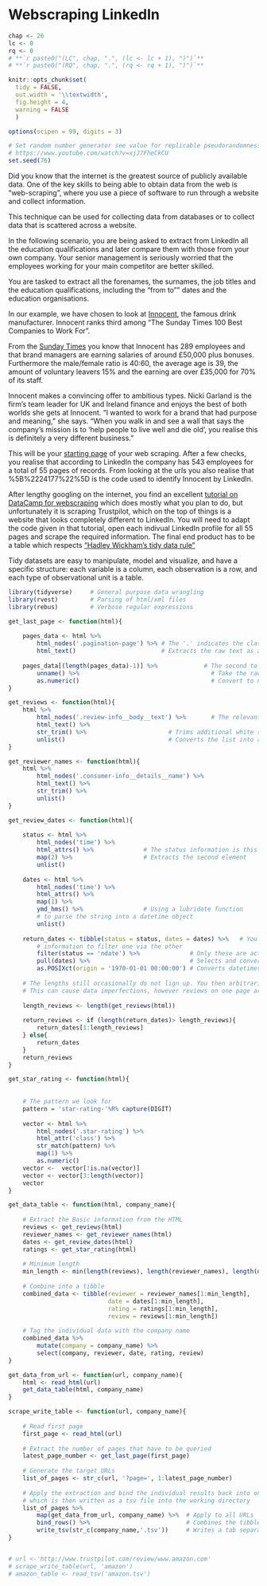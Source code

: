 # Webscraping LinkedIn {#webscraping-linkedin}

```r
chap <- 26
lc <- 0
rq <- 0
# **`r paste0("(LC", chap, ".", (lc <- lc + 1), ")")`**
# **`r paste0("(RQ", chap, ".", (rq <- rq + 1), ")")`**

knitr::opts_chunk$set(
  tidy = FALSE, 
  out.width = '\\textwidth', 
  fig.height = 4,
  warning = FALSE
  )

options(scipen = 99, digits = 3)

# Set random number generator see value for replicable pseudorandomness. Why 76?
# https://www.youtube.com/watch?v=xjJ7FheCkCU
set.seed(76)
```


Did you know that the internet is the greatest source of publicly available data. One of the key skills to being able to obtain data from the web is “web-scraping”, where you use a piece of software to run through a website and collect information. 

This technique can be used for collecting data from databases or to collect data that is scattered across a website.

In the following scenario, you are being asked to extract from LinkedIn all the education qualifications and later compare them with those from your own company. Your senior management is seriously worried that the employees working for your main competitor are better skilled.

You are tasked to extract all the forenames, the surnames, the job titles and the education  qualifications, including the "from to"" dates and the education organisations.

In our example, we have chosen to look at [Innocent](https://www.innocentdrinks.co.uk/), the famous drink manufacturer. Innocent ranks third among "The Sunday Times 100 Best Companies to Work For". 

From the [Sunday Times](https://appointments.thetimes.co.uk/article/best100companies/)
 you know that Innocent has 289 employees and that brand managers are earning salaries of around £50,000 plus bonuses. Furthermore the male/female ratio is 40:60, the average age is	39, the amount of voluntary leavers	15% and the earning are over £35,000 for 70% of its staff.

Innocent makes a convincing offer to ambitious types. Nicki Garland is the firm’s team leader for UK and Ireland finance and enjoys the best of both worlds she gets at Innocent. “I wanted to work for a brand that had purpose and meaning,” she says. “When you walk in and see a wall that says the company’s mission is to ‘help people to live well and die old’, you realise this is definitely a very different business.”

This will be your [starting page](https://www.linkedin.com/search/results/people/v2/?facetCurrentCompany=%5B%2224177%22%5D&page=1) of your web scraping. After a few checks, you realise that according to LinkedIn the company has 543 employees for a total of 55 pages of records. From looking at the urls you also realise that %5B%2224177%22%5D is the code used to identify Innocent by LinkedIn.

After lengthy googling on the internet, you find an excellent [tutorial on DataCamp for webscraping](https://www.datacamp.com/community/tutorials/r-web-scraping-rvest) which does mostly what you plan to do, but unfortunately it is scraping Trustpilot, which on the top of things is a website that looks completely different to LinkedIn. You will need to adapt the code given in that tutorial, open each indivual LinkedIn profile for all 55 pages and scrape the required information. The final end product has to be a table which respects ["Hadley Wickham's tidy data rule"](https://www.jstatsoft.org/article/view/v059i10/v59i10.pdf)

Tidy datasets are easy to manipulate, model and visualize, and have a specific structure: each variable is a column, each observation is a row, and each type of observational unit is a table. 

```r
library(tidyverse)     # General purpose data wrangling
library(rvest)         # Parsing of html/xml files
library(rebus)         # Verbose regular expressions
```

```r

get_last_page <- function(html){
    
    pages_data <- html %>% 
        html_nodes('.pagination-page') %>% # The '.' indicates the class
        html_text()                        # Extracts the raw text as a list
    
    pages_data[(length(pages_data)-1)] %>%             # The second to last of the buttons is the one
        unname() %>%                                     # Take the raw string
        as.numeric()                                     # Convert to number
}

get_reviews <- function(html){
    html %>% 
        html_nodes('.review-info__body__text') %>%       # The relevant tag
        html_text() %>% 
        str_trim() %>%                       # Trims additional white space
        unlist()                             # Converts the list into a vector
}

get_reviewer_names <- function(html){
    html %>% 
        html_nodes('.consumer-info__details__name') %>% 
        html_text() %>% 
        str_trim() %>% 
        unlist()
}

get_review_dates <- function(html){
    
    status <- html %>% 
        html_nodes('time') %>% 
        html_attrs() %>%              # The status information is this time a tag attribute
        map(2) %>%                    # Extracts the second element
        unlist() 
    
    dates <- html %>% 
        html_nodes('time') %>% 
        html_attrs() %>% 
        map(1) %>% 
        ymd_hms() %>%                 # Using a lubridate function 
        # to parse the string into a datetime object
        unlist()
    
    return_dates <- tibble(status = status, dates = dates) %>%   # You combine the status and the date 
        # information to filter one via the other
        filter(status == 'ndate') %>%              # Only these are actual reviews
        pull(dates) %>%                            # Selects and converts to vector
        as.POSIXct(origin = '1970-01-01 00:00:00') # Converts datetimes to POSIX objects
    
    # The lengths still occasionally do not lign up. You then arbitrarily crop the dates to fit
    # This can cause data imperfections, however reviews on one page are generally close in time)
    
    length_reviews <- length(get_reviews(html))
    
    return_reviews <- if (length(return_dates)> length_reviews){
        return_dates[1:length_reviews]
    } else{
        return_dates
    }
    return_reviews
}

get_star_rating <- function(html){
    
    
    # The pattern we look for
    pattern = 'star-rating-'%R% capture(DIGIT)  
    
    vector <- html %>% 
        html_nodes('.star-rating') %>% 
        html_attr('class') %>% 
        str_match(pattern) %>% 
        map(1) %>% 
        as.numeric()  
    vector <-  vector[!is.na(vector)]
    vector <- vector[3:length(vector)]
    vector
}

get_data_table <- function(html, company_name){
    
    # Extract the Basic information from the HTML
    reviews <- get_reviews(html)
    reviewer_names <- get_reviewer_names(html)
    dates <- get_review_dates(html)
    ratings <- get_star_rating(html)
    
    # Minimum length
    min_length <- min(length(reviews), length(reviewer_names), length(dates), length(ratings))
    
    # Combine into a tibble
    combined_data <- tibble(reviewer = reviewer_names[1:min_length],
                            date = dates[1:min_length],
                            rating = ratings[1:min_length],
                            review = reviews[1:min_length]) 
    
    # Tag the individual data with the company name
    combined_data %>% 
        mutate(company = company_name) %>% 
        select(company, reviewer, date, rating, review)
}

get_data_from_url <- function(url, company_name){
    html <- read_html(url)
    get_data_table(html, company_name)
}

scrape_write_table <- function(url, company_name){
    
    # Read first page
    first_page <- read_html(url)
    
    # Extract the number of pages that have to be queried
    latest_page_number <- get_last_page(first_page)
    
    # Generate the target URLs
    list_of_pages <- str_c(url, '?page=', 1:latest_page_number)
    
    # Apply the extraction and bind the individual results back into one table, 
    # which is then written as a tsv file into the working directory
    list_of_pages %>% 
        map(get_data_from_url, company_name) %>%  # Apply to all URLs
        bind_rows() %>%                           # Combines the tibbles into one tibble
        write_tsv(str_c(company_name,'.tsv'))     # Writes a tab separated file
}


# url <-'http://www.trustpilot.com/review/www.amazon.com'
# scrape_write_table(url, 'amazon')
# amazon_table <- read_tsv('amazon.tsv')

```
